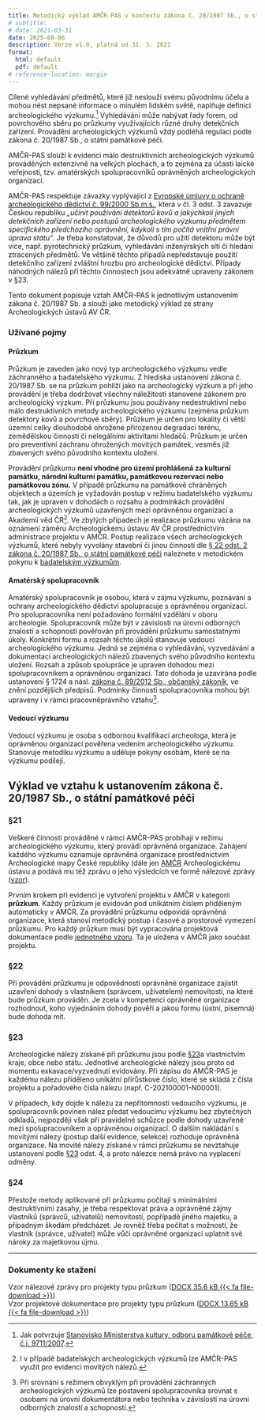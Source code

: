```yaml
---
title: Metodický výklad AMČR-PAS v kontextu zákona č. 20/1987 Sb., o státní památkové péči
# subtitle: 
# date: 2021-03-31
date: 2025-08-06
description: Verze v1.0, platná od 31. 3. 2021
format: 
  html: default
  pdf: default
# reference-location: margin
---
```


Cílené vyhledávání předmětů, které již neslouží svému původnímu účelu a mohou nést nepsané
informace o minulém lidském světě, naplňuje definici archeologického výzkumu.[^1] 
Vyhledávání může nabývat řady forem, od povrchového sběru po průzkumy využívajících různé druhy detekčních zařízení.
Provádění archeologických výzkumů vždy podléhá regulaci podle zákona č. 20/1987 Sb., o státní památkové péči.

[^1]: Jak potvrzuje [Stanovisko Ministerstva kultury, odboru památkové péče, č.j. 9711/2007](https://www.mkcr.cz/doc/cms_library/2007_09711-3407.doc){.external}.

AMČR-PAS slouží k evidenci málo destruktivních archeologických výzkumů prováděných extenzivně na
velkých plochách, a to zejména za účasti laické veřejnosti, tzv. amatérských spolupracovníků
oprávněných archeologických organizací.

AMČR-PAS respektuje závazky vyplývající z [Evropské úmluvy o ochraně archeologického dědictví č. 99/2000 Sb.m.s.](https://www.zakonyprolidi.cz/ms/2000-99){.external}, která v čl. 3 odst. 3 zavazuje Českou republiku *„učinit používání detektorů kovů a jakýchkoli jiných detekčních zařízení nebo postupů archeologického výzkumu předmětem specifického předchozího oprávnění, kdykoli s tím počítá vnitřní právní úprava státu“*.
Je třeba konstatovat, že důvodů pro užití detektoru může být více, např. pyrotechnický průzkum, vyhledávání inženýrských sítí či hledání ztracených předmětů. 
Ve většině těchto případů nepředstavuje použití detekčního zařízení zvláštní hrozbu pro archeologické dědictví. 
Případy náhodných nálezů při těchto činnostech jsou adekvátně upraveny zákonem v §23.

Tento dokument popisuje vztah AMČR-PAS k jednotlivým ustanovením zákona č. 20/1987 Sb. a slouží jako metodický výklad ze strany Archeologických ústavů AV ČR.


### Užívané pojmy

#### Průzkum 

Průzkum je zaveden jako nový typ archeologického výzkumu vedle záchranného a badatelského výzkumu. 
Z hlediska ustanovení zákona č. 20/1987 Sb. se na průzkum pohlíží jako na archeologický výzkum a při jeho provádění je třeba dodržovat všechny náležitosti stanovené zákonem pro archeologický výzkum. 
Při průzkumu jsou používány nedestruktivní nebo málo destruktivních metody archeologického výzkumu (zejména průzkum detektory kovů a povrchové sběry). 
Průzkum je určen pro lokality či větší územní celky dlouhodobě ohrožené přirozenou degradací terénu, zemědělskou činností či nelegálními aktivitami hledačů.
Průzkum je určen pro preventivní záchranu ohrožených movitých památek, vesměs již zbavených svého původního kontextu uložení. 

Provádění průzkumu **není vhodné pro území prohlášená za kulturní památku, národní kulturní památku, památkovou rezervaci nebo památkovou zónu.** 
V případě průzkumu na památkově chráněných objektech a územích je vyžadován postup v režimu badatelského výzkumu tak, jak je upraven v dohodách o rozsahu a podmínkách provádění archeologických výzkumů uzavřených mezi oprávněnou organizací a Akademií věd ČR[^2]. 
Ve zbylých případech je realizace průzkumu vázána na oznámení záměru Archeologickému ústavu AV ČR prostřednictvím administrace projektu v AMČR.
Postup realizace všech archeologických výzkumů, které nebyly vyvolány stavební či jinou činností dle [§ 22 odst. 2 zákona č. 20/1987 Sb., o státní památkové péči](https://www.zakonyprolidi.cz/cs/1987-20#p22){.external} naleznete v metodickém pokynu k [badatelským výzkumům](badatelske-vyzkumy.qmd).

[^2]: I v případě badatelských archeologických výzkumů lze AMČR-PAS využít pro evidenci movitých nálezů.


#### Amatérský spolupracovník

Amatérský spolupracovník je osobou, která v zájmu výzkumu, poznávání a ochrany archeologického dědictví spolupracuje s oprávněnou organizací. 
Pro spolupracovníka není požadováno formální vzdělání v oboru archeologie. 
Spolupracovník může být v závislosti na úrovni odborných znalostí a schopností pověřován při provádění průzkumu samostatnými úkoly. 
Konkrétní formu a rozsah těchto úkolů stanovuje vedoucí archeologického výzkumu. 
Jedná se zejména o vyhledávání, vyzvedávání a dokumentaci archeologických nálezů zbavených svého původního kontextu uložení. 
Rozsah a způsob spolupráce je upraven dohodou mezi spolupracovníkem a oprávněnou organizací. 
Tato dohoda je uzavírána podle ustanovení § 1724 a násl. [zákona č. 89/2012 Sb., občanský zákoník](https://www.zakonyprolidi.cz/cs/2012-89){.external}, ve znění pozdějších předpisů. 
Podmínky činnosti spolupracovníka mohou být upraveny i v rámci pracovněprávního vztahu[^3].

[^3]: Při srovnání s režimem obvyklým při provádění záchranných archeologických výzkumů lze postavení spolupracovníka srovnat s osobami na úrovni dokumentátora nebo technika v závislosti na úrovni odborných znalostí a schopností.

#### Vedoucí výzkumu

Vedoucí výzkumu je osoba s odbornou kvalifikací archeologa, která je oprávněnou organizací pověřena vedením archeologického výzkumu. 
Stanovuje metodiku výzkumu a uděluje pokyny osobám, které se na výzkumu podílejí.


## Výklad ve vztahu k ustanovením zákona č. 20/1987 Sb., o státní památkové péči

### §21

Veškeré činnosti prováděné v rámci AMČR-PAS probíhají v režimu archeologického výzkumu, který provádí oprávněná organizace. 
Zahájení každého výzkumu oznamuje oprávněná organizace prostřednictvím Archeologické mapy České republiky (dále jen [AMČR](https://amcr.aiscr.cz/){.external} Archeologickému ústavu a podává mu též zprávu o jeho výsledcích ve formě nálezové zprávy ([vzor](amcr/amcr-pas/docs/AMCR-PAS_NZ_vzor.docx)).

Prvním krokem při evidenci je vytvoření projektu v AMČR v kategorii **průzkum**.
Každý průzkum je evidován pod unikátním číslem přiděleným automaticky v AMČR. 
Za provádění průzkumu odpovídá oprávněná organizace, která stanoví metodický postup i časové a prostorové vymezení průzkumu. 
Pro každý průzkum musí být vypracována projektová dokumentace podle [jednotného vzoru](amcr/amcr-pas/docs/AMCR-PAS_projekt_vzor.docx). 
Ta je uložena v AMČR jako součást projektu.

### §22

Při provádění průzkumu je odpovědností oprávněné organizace zajistit uzavření dohody s vlastníkem (správcem, uživatelem) nemovitosti, na které bude průzkum prováděn. 
Je zcela v kompetenci oprávněné organizace rozhodnout, koho vyjednáním dohody pověří a jakou formu (ústní, písemná) bude dohoda mít.

### §23

Archeologické nálezy získané při průzkumu jsou podle [§23](https://www.zakonyprolidi.cz/cs/1987-20#p23){.external}a vlastnictvím kraje, obce nebo státu.
Jednotlivé archeologické nálezy jsou proto od momentu exkavace/vyzvednutí evidovány. 
Při zápisu do AMČR-PAS je každému nálezu přiděleno unikátní přírůstkové číslo, které se skládá z čísla projektu a pořadového čísla
nálezu (např. C-202100001-N00001).

V případech, kdy dojde k nálezu za nepřítomnosti vedoucího výzkumu, je spolupracovník povinen nález předat vedoucímu výzkumu bez zbytečných odkladů, nejpozději však při pravidelné schůzce podle dohody uzavřené mezi spolupracovníkem a oprávněnou organizací. 
O dalším nakládání s movitými nálezy (postup další evidence, selekce) rozhoduje oprávněná organizace.
Na movité nálezy získané v rámci průzkumu se nevztahuje ustanovení podle [§23](https://www.zakonyprolidi.cz/cs/1987-20#p23){.external} odst. 4, a proto nálezce nemá právo na vyplacení odměny.

### §24

Přestože metody aplikované při průzkumu počítají s minimálními destruktivními zásahy, je třeba respektovat práva a oprávněné zájmy vlastníků (správců, uživatelů) nemovitostí, popřípadě jiného majetku, a případným škodám předcházet. 
Je rovněž třeba počítat s možností, že vlastník (správce, uživatel) může vůči oprávněné organizaci uplatnit své nároky za majetkovou újmu.

----

### Dokumenty ke stažení

Vzor nálezové zprávy pro projekty typu průzkum ([DOCX 35.6 kB {{< fa file-download >}}](/amcr/amcr-pas/docs/AMCR-PAS_NZ_vzor.docx))  
Vzor projektové dokumentace pro projekty typu průzkum ([DOCX 13.65 kB {{< fa file-download >}}](/amcr/amcr-pas/docs/AMCR-PAS_projekt_vzor.docx))

